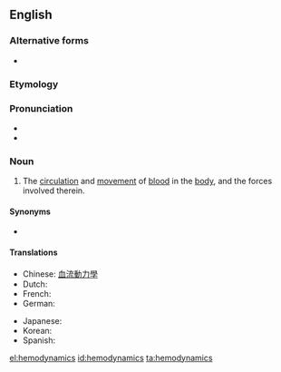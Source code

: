 ==English==

===Alternative forms===
* {{l|en|haemodynamics}}

===Etymology===
{{prefix|hemo|dynamics|lang=en}}

===Pronunciation===
* {{IPA|ˌhimoʊdaɪˈnæmɪks|lang=en}}
* {{rhymes|æmɪks|lang=en}}

===Noun===
{{en-noun|-}}
{{wikipedia}}

# {{lb|en|medicine}} The [[circulation]] and [[movement]] of [[blood]] in the [[body]], and the forces involved therein.

====Synonyms====
* {{l|en|hemorheology}}

====Translations====
{{trans-top|circulation of blood}}
* Chinese: [[血流動力學]]
* Dutch: {{t|nl|hemodynamiek}}
* French: {{t|fr|hémodynamique}}
* German: {{t|de|Hämodynamik|f}}
{{trans-mid}}
* Japanese: {{t|ja|血行動態|tr=kekkō dōtai|sc=Jpan}}
* Korean: {{t|ko|혈액유동|tr=hyeoraegyudong}}
* Spanish: {{t|es|hemodinámica}}
{{trans-bottom}}

[[el:hemodynamics]]
[[id:hemodynamics]]
[[ta:hemodynamics]]